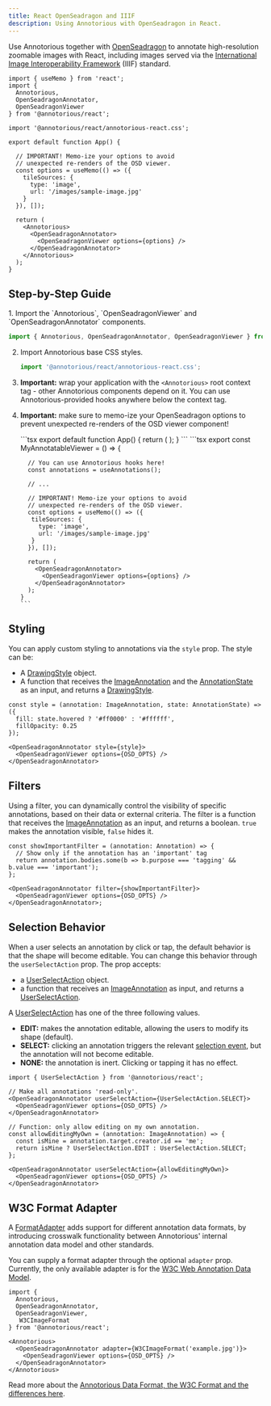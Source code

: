 ```yaml
---
title: React OpenSeadragon and IIIF
description: Using Annotorious with OpenSeadragon in React.
---
```


Use Annotorious together with [OpenSeadragon](https://openseadragon.github.io/) to 
annotate high-resolution zoomable images with React, including images served via the
[International Image Interoperability Framework](https://iiif.io/) (IIIF) standard.

```tsx
import { useMemo } from 'react';
import { 
  Annotorious, 
  OpenSeadragonAnnotator,
  OpenSeadragonViewer 
} from '@annotorious/react';

import '@annotorious/react/annotorious-react.css';

export default function App() {

  // IMPORTANT! Memo-ize your options to avoid
  // unexpected re-renders of the OSD viewer.
  const options = useMemo(() => ({
    tileSources: {
      type: 'image',
      url: '/images/sample-image.jpg'
    }
  }), []);

  return (
    <Annotorious>
      <OpenSeadragonAnnotator>
        <OpenSeadragonViewer options={options} />
      </OpenSeadragonAnnotator>
    </Annotorious>
  );
}
```

## Step-by-Step Guide

<Steps>
1. Import the `Annotorious`, `OpenSeadragonViewer` and `OpenSeadragonAnnotator` components.

   ```ts
   import { Annotorious, OpenSeadragonAnnotator, OpenSeadragonViewer } from '@annotorious/react';
   ```

2. Import Annotorious base CSS styles.

   ```ts
   import '@annotorious/react/annotorious-react.css';
   ```

3. __Important:__ wrap your application with the `<Annotorious>` root context tag -
   other Annotorious components depend on it. You can use Annotorious-provided hooks 
   anywhere below the context tag.

4. __Important:__ make sure to memo-ize your OpenSeadragon options to prevent unexpected
  re-renders of the OSD viewer component!

   <Tabs>
     <TabItem label="App.tsx">
       ```tsx
       export default function App() {
         return (
           <Annotorious>
             <MyAnnotatableViewer />
           </Annotorious>
         );
       }
       ```
     </TabItem>
     
     <TabItem label="MyAnnotatableViewer.tsx">
       ```tsx
       export const MyAnnotatableViewer = () => {

         // You can use Annotorious hooks here!
         const annotations = useAnnotations();

         // ...

         // IMPORTANT! Memo-ize your options to avoid
         // unexpected re-renders of the OSD viewer.
         const options = useMemo(() => ({
          tileSources: {
            type: 'image',
            url: '/images/sample-image.jpg'
          }
         }), []);

         return (
           <OpenSeadragonAnnotator>
             <OpenSeadragonViewer options={options} />
           </OpenSeadragonAnnotator>
         );
       }
       ```
     </TabItem>
   </Tabs>
</Steps>

## Styling

You can apply custom styling to annotations via the `style` prop. The style can 
be:
- A [DrawingStyle](/api-reference/drawing-style) object.
- A function that receives the [ImageAnnotation](/api-reference/image-annotation) and
  the [AnnotationState](/api-reference/annotation-state) as an input, and returns
  a [DrawingStyle](/api-reference/drawing-style).

```tsx
const style = (annotation: ImageAnnotation, state: AnnotationState) => ({
  fill: state.hovered ? '#ff0000' : '#ffffff',
  fillOpacity: 0.25
});

<OpenSeadragonAnnotator style={style}>
  <OpenSeadragonViewer options={OSD_OPTS} />
</OpenSeadragonAnnotator>
```

## Filters

Using a filter, you can dynamically control the visibility of specific annotations,
based on their data or external criteria. The filter is a function that receives 
the [ImageAnnotation](/api-reference/image-annotation) as an input, and returns a boolean. 
`true` makes the annotation visible, `false` hides it.

```tsx
const showImportantFilter = (annotation: Annotation) => {
  // Show only if the annotation has an 'important' tag
  return annotation.bodies.some(b => b.purpose === 'tagging' && b.value === 'important');
};

<OpenSeadragonAnnotator filter={showImportantFilter}>
  <OpenSeadragonViewer options={OSD_OPTS} />
</OpenSeadragonAnnotator>;
```

## Selection Behavior

When a user selects an annotation by click or tap, the default behavior is 
that the shape will become editable. You can change this behavior through 
the `userSelectAction` prop. The prop accepts:

- a [UserSelectAction](/api-reference/selection/#userselectaction) object.
- a function that receives an [ImageAnnotation](/api-reference/image-annotation) as
  input, and returns a [UserSelectAction](/api-reference/selection/#userselectaction).

A [UserSelectAction](/api-reference/selection/#userselectaction) has one of the three
following values.

- __EDIT:__ makes the annotation editable, allowing the users to modify its shape (default).
- __SELECT:__ clicking an annotation triggers the relevant [selection event](/api-reference/events/#selectionchanged),
  but the annotation will not become editable.
- __NONE:__ the annotation is inert. Clicking or tapping it has no effect.

```tsx
import { UserSelectAction } from '@annotorious/react'; 

// Make all annotations 'read-only'.
<OpenSeadragonAnnotator userSelectAction={UserSelectAction.SELECT}>
  <OpenSeadragonViewer options={OSD_OPTS} />
</OpenSeadragonAnnotator>

// Function: only allow editing on my own annotation.
const allowEditingMyOwn = (annotation: ImageAnnotation) => {
  const isMine = annotation.target.creator.id == 'me';
  return isMine ? UserSelectAction.EDIT : UserSelectAction.SELECT;
};

<OpenSeadragonAnnotator userSelectAction={allowEditingMyOwn}>
  <OpenSeadragonViewer options={OSD_OPTS} />
</OpenSeadragonAnnotator>
```

## W3C Format Adapter

A [FormatAdapter](/api-reference/format-adapter/) adds support for 
different annotation data formats, by introducing crosswalk functionality 
between Annotorious' internal annotation data model and other standards. 

You can supply a format adapter through the optional `adapter` prop.
Currently, the only available adapter is for the 
[W3C Web Annotation Data Model](https://www.w3.org/TR/annotation-model/).

```tsx
import { 
  Annotorious, 
  OpenSeadragonAnnotator, 
  OpenSeadragonViewer,
   W3CImageFormat 
} from '@annotorious/react';

<Annotorious>
  <OpenSeadragonAnnotator adapter={W3CImageFormat('example.jpg')}>
    <OpenSeadragonViewer options={OSD_OPTS} />
  </OpenSeadragonAnnotator>
</Annotorious>

```

Read more about the [Annotorious Data Format, the W3C Format and the differences here](/guides/data-model/).




